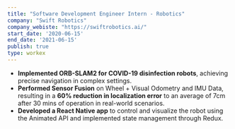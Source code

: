 ```yaml
---
title: "Software Development Engineer Intern - Robotics"
company: "Swift Robotics"
company_webiste: "https://swiftrobotics.ai/"
start_date: '2020-06-15'
end_date: '2021-06-15'
publish: true
type: workex
---
```



- **Implemented ORB-SLAM2 for COVID-19 disinfection robots**, achieving precise navigation in complex settings.
- **Performed Sensor Fusion** on Wheel + Visual Odometry and IMU Data, resulting in a **60% reduction in localization error** to an average of 7cm after 30 mins of operation in real-world scenarios.
- **Developed a React Native app** to control and visualize the robot using the Animated API and implemented state management through Redux.
